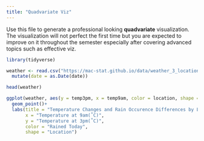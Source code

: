 ```yaml
---
title: "Quadvariate Viz"
---
```


Use this file to generate a professional looking **quadvariate** visualization.  The visualization will not perfect the first time but you are expected to improve on it throughout the semester especially after covering advanced topics such as effective viz.

```r
library(tidyverse)

weather <- read.csv("https://mac-stat.github.io/data/weather_3_locations.csv") |> 
  mutate(date = as.Date(date))  

head(weather)
```

```r
ggplot(weather, aes(y = temp3pm, x = temp9am, color = location, shape = raintoday)) + 
  geom_point()+
  labs(title = "Temperature Changes and Rain Occurence Differences by Locations",
       x = "Temperature at 9am(˚C)",
       y = "Temperature at 3pm(˚C)",
       color = "Rained Today",
       shape = "Location") 
```




